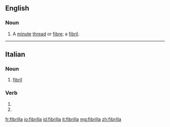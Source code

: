 ==English==

===Noun===
{{en-noun|fibrillae}}

# A [[minute]] [[thread]] or [[fibre]]; a [[fibril]].

{{Webster 1913}}

----

==Italian==

===Noun===
{{it-noun|f}}

# [[fibril]]

===Verb===
{{head|it|verb form}}

# {{conjugation of|fibrillare||3|s|pres|ind|lang=it}}
# {{conjugation of|fibrillare||2|s|imp|lang=it}}

[[fr:fibrilla]]
[[io:fibrilla]]
[[id:fibrilla]]
[[it:fibrilla]]
[[mg:fibrilla]]
[[zh:fibrilla]]